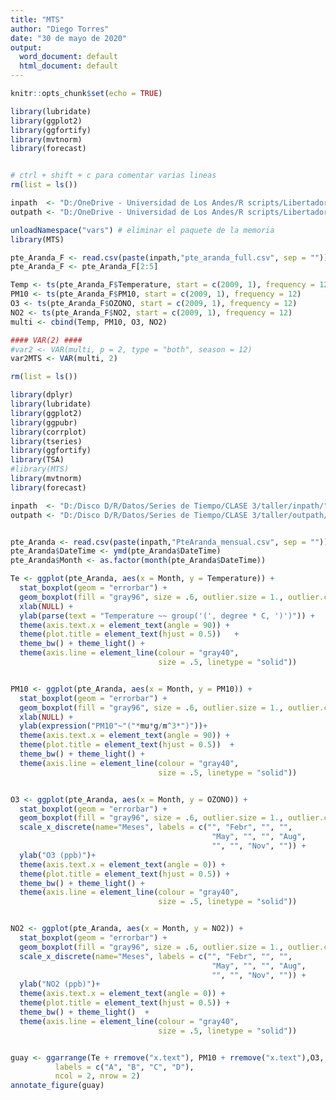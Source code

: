 ---
title: "MTS"
author: "Diego Torres"
date: "30 de mayo de 2020"
output:
  word_document: default
  html_document: default
---

```{r setup, include=FALSE}
knitr::opts_chunk$set(echo = TRUE)
```

```{r}
library(lubridate)
library(ggplot2)
library(ggfortify)
library(mvtnorm)
library(forecast)


# ctrl + shift + c para comentar varias lineas
rm(list = ls())

inpath  <- "D:/OneDrive - Universidad de Los Andes/R scripts/Libertadores/Series de Tiempo/Datos/"
outpath <- "D:/OneDrive - Universidad de Los Andes/R scripts/Libertadores/Series de Tiempo/CLASE 7/"

unloadNamespace("vars") # eliminar el paquete de la memoria
library(MTS)

pte_Aranda_F <- read.csv(paste(inpath,"pte_aranda_full.csv", sep = ""))
pte_Aranda_F <- pte_Aranda_F[2:5]

Temp <- ts(pte_Aranda_F$Temperature, start = c(2009, 1), frequency = 12)
PM10 <- ts(pte_Aranda_F$PM10, start = c(2009, 1), frequency = 12)
O3 <- ts(pte_Aranda_F$OZONO, start = c(2009, 1), frequency = 12)
NO2 <- ts(pte_Aranda_F$NO2, start = c(2009, 1), frequency = 12)
multi <- cbind(Temp, PM10, O3, NO2)

#### VAR(2) ####
#var2 <- VAR(multi, p = 2, type = "both", season = 12)
var2MTS <- VAR(multi, 2)
```

```{R}

rm(list = ls())

library(dplyr)
library(lubridate)
library(ggplot2)
library(ggpubr)
library(corrplot)
library(tseries)
library(ggfortify)
library(TSA)
#library(MTS)
library(mvtnorm)
library(forecast)

inpath  <- "D:/Disco D/R/Datos/Series de Tiempo/CLASE 3/taller/inpath/"
outpath <- "D:/Disco D/R/Datos/Series de Tiempo/CLASE 3/taller/outpath/"


pte_Aranda <- read.csv(paste(inpath,"PteAranda_mensual.csv", sep = ""))
pte_Aranda$DateTime <- ymd(pte_Aranda$DateTime)
pte_Aranda$Month <- as.factor(month(pte_Aranda$DateTime))

Te <- ggplot(pte_Aranda, aes(x = Month, y = Temperature)) + 
  stat_boxplot(geom = "errorbar") +
  geom_boxplot(fill = "gray96", size = .6, outlier.size = 1., outlier.color = "gray40") + 
  xlab(NULL) +
  ylab(parse(text = "Temperature ~~ group('(', degree * C, ')')")) + 
  theme(axis.text.x = element_text(angle = 90)) + 
  theme(plot.title = element_text(hjust = 0.5))   + 
  theme_bw() + theme_light() + 
  theme(axis.line = element_line(colour = "gray40", 
                                 size = .5, linetype = "solid")) 


PM10 <- ggplot(pte_Aranda, aes(x = Month, y = PM10)) + 
  stat_boxplot(geom = "errorbar") +
  geom_boxplot(fill = "gray96", size = .6, outlier.size = 1., outlier.color = "gray40") + 
  xlab(NULL) +
  ylab(expression("PM10"~"("*mu*g/m^3*")"))+ 
  theme(axis.text.x = element_text(angle = 90)) + 
  theme(plot.title = element_text(hjust = 0.5))  + 
  theme_bw() + theme_light() + 
  theme(axis.line = element_line(colour = "gray40", 
                                 size = .5, linetype = "solid"))                       


O3 <- ggplot(pte_Aranda, aes(x = Month, y = OZONO)) + 
  stat_boxplot(geom = "errorbar") +
  geom_boxplot(fill = "gray96", size = .6, outlier.size = 1., outlier.color = "gray40") + 
  scale_x_discrete(name="Meses", labels = c("", "Febr", "", "", 
                                             "May", "", "", "Aug", 
                                             "", "", "Nov", "")) + 
  ylab("O3 (ppb)")+ 
  theme(axis.text.x = element_text(angle = 0)) + 
  theme(plot.title = element_text(hjust = 0.5)) + 
  theme_bw() + theme_light() + 
  theme(axis.line = element_line(colour = "gray40", 
                                 size = .5, linetype = "solid"))


NO2 <- ggplot(pte_Aranda, aes(x = Month, y = NO2)) + 
  stat_boxplot(geom = "errorbar") +
  geom_boxplot(fill = "gray96", size = .6, outlier.size = 1., outlier.color = "gray40") + 
  scale_x_discrete(name="Meses", labels = c("", "Febr", "", "", 
                                             "May", "", "", "Aug", 
                                             "", "", "Nov", "")) + 
  ylab("NO2 (ppb)")+ 
  theme(axis.text.x = element_text(angle = 0)) + 
  theme(plot.title = element_text(hjust = 0.5)) + 
  theme_bw() + theme_light()  + 
  theme(axis.line = element_line(colour = "gray40", 
                                 size = .5, linetype = "solid"))


guay <- ggarrange(Te + rremove("x.text"), PM10 + rremove("x.text"),O3, NO2, 
          labels = c("A", "B", "C", "D"),
          ncol = 2, nrow = 2)
annotate_figure(guay)

```

